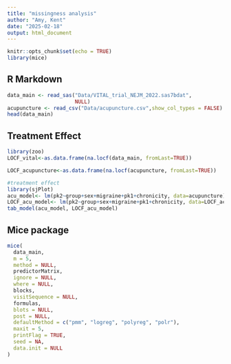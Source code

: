 ```yaml
---
title: "missingness analysis"
author: "Amy, Kent"
date: "2025-02-18"
output: html_document
---
```


```r
knitr::opts_chunk$set(echo = TRUE)
library(mice)
```

## R Markdown


```r
data_main <- read_sas("Data/VITAL_trial_NEJM_2022.sas7bdat", 
                      NULL)
acupuncture <- read_csv("Data/acupuncture.csv",show_col_types = FALSE)
head(data_main)
```

## Treatment Effect

```r
library(zoo)
LOCF_vital<-as.data.frame(na.locf(data_main, fromLast=TRUE))
```

```r
LOCF_acupuncture<-as.data.frame(na.locf(acupuncture, fromLast=TRUE))
```

```r
#treatment effect
library(sjPlot)
acu_model<- lm(pk2~group+sex+migraine+pk1+chronicity, data=acupuncture)
LOCF_acu_model<- lm(pk2~group+sex+migraine+pk1+chronicity, data=LOCF_acupuncture)
tab_model(acu_model, LOCF_acu_model)
```


## Mice package

```r
mice(
  data_main,
  m = 5,
  method = NULL,
  predictorMatrix,
  ignore = NULL,
  where = NULL,
  blocks,
  visitSequence = NULL,
  formulas,
  blots = NULL,
  post = NULL,
  defaultMethod = c("pmm", "logreg", "polyreg", "polr"),
  maxit = 5,
  printFlag = TRUE,
  seed = NA,
  data.init = NULL
)
```
```r


```

